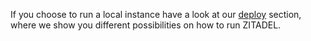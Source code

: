 If you choose to run a local instance have a look at our [deploy](../deploy/overview) section, where we show you different possibilities on how to run ZITADEL.